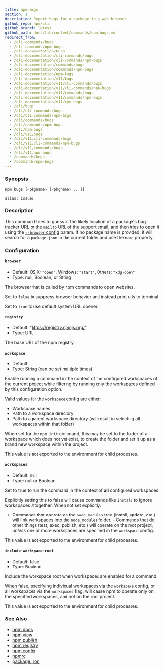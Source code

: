 ```yaml
---
title: npm-bugs
section: 1
description: Report bugs for a package in a web browser
github_repo: npm/cli
github_branch: latest
github_path: docs/lib/content/commands/npm-bugs.md
redirect_from:
  - /cli-commands/bugs
  - /cli-commands/npm-bugs
  - /cli-documentation/bugs
  - /cli-documentation/cli-commands/bugs
  - /cli-documentation/cli-commands/npm-bugs
  - /cli-documentation/commands/bugs
  - /cli-documentation/commands/npm-bugs
  - /cli-documentation/npm-bugs
  - /cli-documentation/v11/bugs
  - /cli-documentation/v11/cli-commands/bugs
  - /cli-documentation/v11/cli-commands/npm-bugs
  - /cli-documentation/v11/commands/bugs
  - /cli-documentation/v11/commands/npm-bugs
  - /cli-documentation/v11/npm-bugs
  - /cli/bugs
  - /cli/cli-commands/bugs
  - /cli/cli-commands/npm-bugs
  - /cli/commands/bugs
  - /cli/commands/npm-bugs
  - /cli/npm-bugs
  - /cli/v11/bugs
  - /cli/v11/cli-commands/bugs
  - /cli/v11/cli-commands/npm-bugs
  - /cli/v11/commands/bugs
  - /cli/v11/npm-bugs
  - /commands/bugs
  - /commands/npm-bugs
---
```


### Synopsis

```bash
npm bugs [<pkgname> [<pkgname> ...]]

alias: issues
```

### Description

This command tries to guess at the likely location of a package's bug tracker URL or the `mailto` URL of the support email, and then tries to open it using the [`--browser` config](/cli/v11/using-npm/config#browser) param. If no package name is provided, it will search for a `package.json` in the current folder and use the `name` property.

### Configuration

#### `browser`

- Default: OS X: `"open"`, Windows: `"start"`, Others: `"xdg-open"`
- Type: null, Boolean, or String

The browser that is called by npm commands to open websites.

Set to `false` to suppress browser behavior and instead print urls to terminal.

Set to `true` to use default system URL opener.

#### `registry`

- Default: "https://registry.npmjs.org/"
- Type: URL

The base URL of the npm registry.

#### `workspace`

- Default:
- Type: String (can be set multiple times)

Enable running a command in the context of the configured workspaces of the current project while filtering by running only the workspaces defined by this configuration option.

Valid values for the `workspace` config are either:

- Workspace names
- Path to a workspace directory
- Path to a parent workspace directory (will result in selecting all workspaces within that folder)

When set for the `npm init` command, this may be set to the folder of a workspace which does not yet exist, to create the folder and set it up as a brand new workspace within the project.

This value is not exported to the environment for child processes.

#### `workspaces`

- Default: null
- Type: null or Boolean

Set to true to run the command in the context of **all** configured workspaces.

Explicitly setting this to false will cause commands like `install` to ignore workspaces altogether. When not set explicitly:

- Commands that operate on the `node_modules` tree (install, update, etc.) will link workspaces into the `node_modules` folder. - Commands that do other things (test, exec, publish, etc.) will operate on the root project, _unless_ one or more workspaces are specified in the `workspace` config.

This value is not exported to the environment for child processes.

#### `include-workspace-root`

- Default: false
- Type: Boolean

Include the workspace root when workspaces are enabled for a command.

When false, specifying individual workspaces via the `workspace` config, or all workspaces via the `workspaces` flag, will cause npm to operate only on the specified workspaces, and not on the root project.

This value is not exported to the environment for child processes.

### See Also

- [npm docs](/cli/v11/commands/npm-docs)
- [npm view](/cli/v11/commands/npm-view)
- [npm publish](/cli/v11/commands/npm-publish)
- [npm registry](/cli/v11/using-npm/registry)
- [npm config](/cli/v11/commands/npm-config)
- [npmrc](/cli/v11/configuring-npm/npmrc)
- [package.json](/cli/v11/configuring-npm/package-json)
